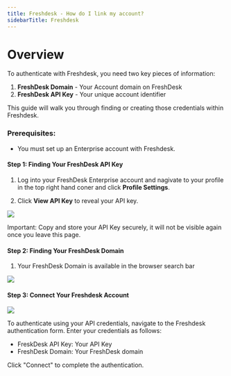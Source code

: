 ```yaml
---
title: Freshdesk - How do I link my account?
sidebarTitle: Freshdesk
---
```



# Overview

To authenticate with Freshdesk, you need two key pieces of information:
1. **FreshDesk Domain** - Your Account domain on FreshDesk
2. **FreshDesk API Key** - Your unique account identifier


This guide will walk you through finding or creating those credentials within Freshdesk.


### Prerequisites:

- You must set up an Enterprise account with Freshdesk.


#### Step 1: Finding Your FreshDesk API Key
1. Log into your FreshDesk Enterprise account and nagivate to your profile in the top right hand coner and click **Profile Settings**.


2. Click **View API Key** to reveal your API key.

<img src="/integrations/all/Freshdesk/nango-freshdesk-2.png" />

Important: Copy and store your API Key securely, it will not be visible again once you leave this page.


#### Step 2: Finding Your FreshDesk Domain
1. Your FreshDesk Domain is available in the browser search bar

<img src="/integrations/all/Freshdesk/nango-freshdesk-1.png" />


#### Step 3: Connect Your Freshdesk Account

<img src="/integrations/all/freshdesk/nango_connect_ui.png" />

To authenticate using your API credentials, navigate to the Freshdesk authentication form.
Enter your credentials as follows:
- FreskDesk API Key: Your API Key
- FreshDesk Domain: Your FreshDesk domain

Click "Connect" to complete the authentication.
